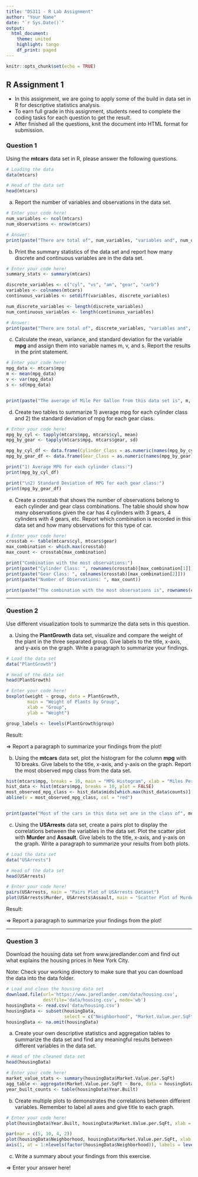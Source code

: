 ```yaml
---
title: "DS311 - R Lab Assignment"
author: "Your Name"
date: "`r Sys.Date()`"
output: 
  html_document:
    theme: united
    highlight: tango
    df_print: paged
---
```


```r
knitr::opts_chunk$set(echo = TRUE)
```

## R Assignment 1

* In this assignment, we are going to apply some of the build in data set in R for descriptive statistics analysis.
* To earn full grade in this assignment, students need to complete the coding tasks for each question to get the result.
* After finished all the questions, knit the document into HTML format for submission.

### Question 1

Using the **mtcars** data set in R, please answer the following questions.

```r
# Loading the data
data(mtcars)

# Head of the data set
head(mtcars)
```

a. Report the number of variables and observations in the data set.

```r
# Enter your code here!
num_variables <- ncol(mtcars)
num_observations <- nrow(mtcars)

# Answer:
print(paste("There are total of", num_variables, "variables and", num_observations, "observations in this data set."))
```



b. Print the summary statistics of the data set and report how many discrete and continuous variables are in the data set.

```r
# Enter your code here!
summary_stats <- summary(mtcars)

discrete_variables <- c("cyl", "vs", "am", "gear", "carb")
variables <- colnames(mtcars)
continuous_variables <- setdiff(variables, discrete_variables)

num_discrete_variables <- length(discrete_variables)
num_continuous_variables <- length(continuous_variables)

# Answer:
print(paste("There are total of", discrete_variables, "variables and", num_continuous_variables, "observations in this data set."))
```



c. Calculate the mean, variance, and standard deviation for the variable **mpg** and assign them into variable names m, v, and s. Report the results in the print statement.

```r
# Enter your code here!
mpg_data <- mtcars$mpg
m <- mean(mpg_data)
v <- var(mpg_data)
s <- sd(mpg_data)


print(paste("The average of Mile Per Gallon from this data set is", m, "with variance", v, "and standard deviation", s, "."))

```



d. Create two tables to summarize 1) average mpg for each cylinder class and 2) the standard deviation of mpg for each gear class.

```r
# Enter your code here!
mpg_by_cyl <- tapply(mtcars$mpg, mtcars$cyl, mean)
mpg_by_gear <- tapply(mtcars$mpg, mtcars$gear, sd)

mpg_by_cyl_df <- data.frame(Cylinder_Class = as.numeric(names(mpg_by_cyl)), Average_MPG = mpg_by_cyl)
mpg_by_gear_df <- data.frame(Gear_Class = as.numeric(names(mpg_by_gear)), Standard_Deviation_MPG = mpg_by_gear)

print("1) Average MPG for each cylinder class:")
print(mpg_by_cyl_df)

print("\n2) Standard Deviation of MPG for each gear class:")
print(mpg_by_gear_df)
```



e. Create a crosstab that shows the number of observations belong to each cylinder and gear class combinations. The table should show how many observations given the car has 4 cylinders with 3 gears, 4 cylinders with 4 gears, etc. Report which combination is recorded in this data set and how many observations for this type of car.

```r
# Enter your code here!
crosstab <- table(mtcars$cyl, mtcars$gear)
max_combination <- which.max(crosstab)
max_count <- crosstab[max_combination]

print("Combination with the most observations:")
print(paste("Cylinder Class: ", rownames(crosstab)[max_combination[1]]))
print(paste("Gear Class: ", colnames(crosstab)[max_combination[2]]))
print(paste("Number of Observations: ", max_count))

print(paste("The combination with the most observations is", rownames(crosstab)[max_combination[1]], "cylinders and", colnames(crosstab)[max_combination[2]], "gears, with", max_count, "observations."))
```


*** 

### Question 2

Use different visualization tools to summarize the data sets in this question.

a. Using the **PlantGrowth** data set, visualize and compare the weight of the plant in the three separated group. Give labels to the title, x-axis, and y-axis on the graph. Write a paragraph to summarize your findings.

```r
# Load the data set
data("PlantGrowth")

# Head of the data set
head(PlantGrowth)

# Enter your code here!
boxplot(weight ~ group, data = PlantGrowth,
        main = "Weight of Plants by Group",
        xlab = "Group",
        ylab = "Weight")

group_labels <- levels(PlantGrowth$group)

```

Result:

=> Report a paragraph to summarize your findings from the plot!



b. Using the **mtcars** data set, plot the histogram for the column **mpg** with 10 breaks. Give labels to the title, x-axis, and y-axis on the graph. Report the most observed mpg class from the data set.

```r
hist(mtcars$mpg, breaks = 10, main = "MPG Histogram", xlab = "Miles Per Gallon (MPG)", ylab = "Frequency")
hist_data <- hist(mtcars$mpg, breaks = 10, plot = FALSE)
most_observed_mpg_class <- hist_data$mids[which.max(hist_data$counts)]
abline(v = most_observed_mpg_class, col = "red")


print(paste("Most of the cars in this data set are in the class of", most_observed_mpg_class, "mile per gallon."))
```



c. Using the **USArrests** data set, create a pairs plot to display the correlations between the variables in the data set. Plot the scatter plot with **Murder** and **Assault**. Give labels to the title, x-axis, and y-axis on the graph. Write a paragraph to summarize your results from both plots.

```r
# Load the data set
data("USArrests")

# Head of the data set
head(USArrests)

# Enter your code here!
pairs(USArrests, main = "Pairs Plot of USArrests Dataset")
plot(USArrests$Murder, USArrests$Assault, main = "Scatter Plot of Murder vs. Assault", xlab = "Murder", ylab = "Assault")
```

Result:

=> Report a paragraph to summarize your findings from the plot!



***

### Question 3

Download the housing data set from www.jaredlander.com and find out what explains the housing prices in New York City.

Note: Check your working directory to make sure that you can download the data into the data folder. 

```r
# Load and clean the housing data set 
download.file(url='https://www.jaredlander.com/data/housing.csv',
              destfile='data/housing.csv', mode='wb')
housingData <- read.csv('data/housing.csv')
housingData <- subset(housingData, 
                      select = c("Neighborhood", "Market.Value.per.SqFt", "Boro", "Year.Built"))
housingData <- na.omit(housingData)                   
```

a. Create your own descriptive statistics and aggregation tables to summarize the data set and find any meaningful results between different variables in the data set.

```r
# Head of the cleaned data set
head(housingData)

# Enter your code here!
market_value_stats <- summary(housingData$Market.Value.per.SqFt)
agg_table <- aggregate(Market.Value.per.SqFt ~ Boro, data = housingData, FUN = mean)
year_built_counts <- table(housingData$Year.Built)

```

b. Create multiple plots to demonstrates the correlations between different variables. Remember to label all axes and give title to each graph.

```r
# Enter your code here!
plot(housingData$Year.Built, housingData$Market.Value.per.SqFt, xlab = "Year Built", ylab = "Market Value per SqFt", main = "Scatter Plot: Market.Value.per.SqFt vs. Year.Built")

par(mar = c(5, 10, 4, 2))
plot(housingData$Neighborhood, housingData$Market.Value.per.SqFt, xlab = "Neighborhood", ylab = "Market Value per SqFt", main = "Scatter Plot: Market.Value.per.SqFt vs. Neighborhood")
axis(1, at = 1:nlevels(factor(housingData$Neighborhood)), labels = levels(factor(housingData$Neighborhood)), las = 2)
```

c. Write a summary about your findings from this exercise.

=> Enter your answer here!


